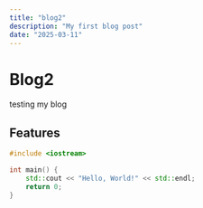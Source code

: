```yaml
---
title: "blog2"
description: "My first blog post"
date: "2025-03-11"
---
```


# Blog2

testing my blog

## Features

```cpp
#include <iostream>

int main() {
    std::cout << "Hello, World!" << std::endl;
    return 0;
}
```